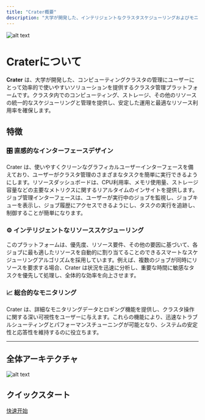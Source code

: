```yaml
---
title: "Crater概要"
description: "大学が開発した、インテリジェントなクラスタスケジューリングおよびモニタリングを提供するクラスタ管理プラットフォーム。"
---
```

![alt text](./assets/icon.webp)

# Craterについて

**Crater** は、大学が開発した、コンピューティングクラスタの管理にユーザーにとって効率的で使いやすいソリューションを提供するクラスタ管理プラットフォームです。クラスタ内でのコンピューティング、ストレージ、その他のリソースの統一的なスケジューリングと管理を提供し、安定した運用と最適なリソース利用率を確保します。

## 特徴

### 🎛️ 直感的なインターフェースデザイン
Crater は、使いやすくクリーンなグラフィカルユーザーインターフェースを備えており、ユーザーがクラスタ管理のさまざまなタスクを簡単に実行できるようにします。リソースダッシュボードは、CPU利用率、メモリ使用量、ストレージ容量などの主要なメトリクスに関するリアルタイムのインサイトを提供します。  
ジョブ管理インターフェースは、ユーザーが実行中のジョブを監視し、ジョブキューを表示し、ジョブ履歴にアクセスできるようにし、タスクの実行を追跡し、制御することが簡単になります。

### ⚙️ インテリジェントなリソーススケジューリング
このプラットフォームは、優先度、リソース要件、その他の要因に基づいて、各ジョブに最も適したリソースを自動的に割り当てることのできるスマートなスケジューリングアルゴリズムを採用しています。例えば、複数のジョブが同時にリソースを要求する場合、Crater は状況を迅速に分析し、重要な時間に敏感なタスクを優先して処理し、全体的な効率を向上させます。

### 📈 総合的なモニタリング
Crater は、詳細なモニタリングデータとロギング機能を提供し、クラスタ操作に関する深い可視性をユーザーに与えます。これらの機能により、迅速なトラブルシューティングとパフォーマンスチューニングが可能となり、システムの安定性と応答性を維持するのに役立ちます。

---
## 全体アーキテクチャ
![alt text](./assets/architecture.webp)

## クイックスタート

[快速开始](./quick-start)